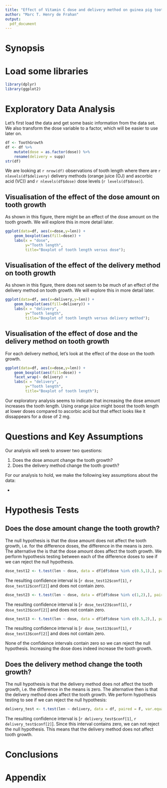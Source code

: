 ```yaml
---
title: "Effect of Vitamin C dose and delivery method on guinea pig tooth growth"
author: "Marc T. Henry de Frahan"
output: 
  pdf_document
---
```


# Synopsis

# Load some libraries
```r
library(dplyr)
library(ggplot2)
```
# Exploratory Data Analysis

Let's first load the data and get some basic information from the data
set. We also transform the dose variable to a factor, which will be
easier to use later on.

```r
df <- ToothGrowth
df <- df %>%
    mutate(dose = as.factor(dose)) %>%
	rename(delivery = supp)
str(df)
```

We are looking at `r nrow(df)` observations of tooth length where
there are `r nlevels(df$delivery)` delivery methods (orange juice (OJ) and
ascorbic acid (VC)) and `r nlevels(df$dose)` dose levels (`r levels(df$dose)`).

## Visualisation of the effect of the dose amount on tooth growth

As shown in this figure, there might be an effect of the dose amount
on the tooth growth. We will explore this in more detail later.

```r
ggplot(data=df, aes(x=dose,y=len)) +
    geom_boxplot(aes(fill=dose)) +
    labs(x = "dose",
         y="Tooth length",
         title="Boxplot of tooth length versus dose");
```

## Visualisation of the effect of the delivery method on tooth growth

As shown in this figure, there does not seem to be much of an effect
of the delivery method on tooth growth. We will explore this in more
detail later.

```r
ggplot(data=df, aes(x=delivery,y=len)) +
    geom_boxplot(aes(fill=delivery)) +
    labs(x = "delivery",
         y="Tooth length",
         title="Boxplot of tooth length versus delivery method");
```
## Visualisation of the effect of dose and the delivery method on tooth growth

For each delivery method, let's look at the effect of the dose on the
tooth growth.

```r
ggplot(data=df, aes(x=dose,y=len)) +
    geom_boxplot(aes(fill=dose)) +
    facet_wrap(~ delivery) +
    labs(x = "delivery",
         y="Tooth length",
         title="Boxplot of tooth length");
```

Our exploratory analysis seems to indicate that increasing the dose
amount increases the tooth length. Using orange juice might boost the
tooth length at lower doses compared to ascorbic acid but that effect
looks like it dissappears for a dose of 2 mg.

# Questions and Key Assumptions

Our analysis will seek to answer two questions:

1. Does the dose amount change the tooth growth?
2. Does the delivery method change the tooth growth?

For our analysis to hold, we make the following key assumptions about
the data:

- 

# Hypothesis Tests 

## Does the dose amount change the tooth growth?

The null hypothesis is that the dose amount does not affect the tooth growth, i.e. for the difference doses, the difference in the means is zero. The alternative the is that the dose amount does affect the tooth growth. We perform hypothesis testing between each of the difference doses to see if we can reject the null hypothesis.

```r
dose_test12 <- t.test(len ~ dose, data = df[df$dose %in% c(0.5,1),], paired = F, var.equal = F)
```
The resulting confidence interval is [`r dose_test12$conf[1]`, `r dose_test12$conf[2]`] and does not contain zero.

```r
dose_test23 <- t.test(len ~ dose, data = df[df$dose %in% c(1,2),], paired = F, var.equal = F)
```
The resulting confidence interval is [`r dose_test23$conf[1]`, `r dose_test23$conf[2]`] and does not contain zero.

```r
dose_test13 <- t.test(len ~ dose, data = df[df$dose %in% c(0.5,2),], paired = F, var.equal = F)
```
The resulting confidence interval is [`r dose_test13$conf[1]`, `r dose_test13$conf[2]`] and does not contain zero.

None of the confidence intervals contain zero so we can reject the null hypothesis. Increasing the dose does indeed increase the tooth growth.

## Does the delivery method change the tooth growth?

The null hypothesis is that the delivery method does not affect the
tooth growth, i.e. the difference in the means is zero. The
alternative then is that the delivery method does affect the tooth
growth. We perform hypothesis testing to see if we can reject the null
hypothesis:

```r
delivery_test <- t.test(len ~ delivery, data = df, paired = F, var.equal = F)
```
The resulting confidence interval is [`r delivery_test$conf[1]`, `r delivery_test$conf[2]`]. Since this interval contains zero, we can not reject the null hypothesis. This means that the delivery method does not affect tooth growth.


# Conclusions 



\newpage

# Appendix

<!-- ```{r code=readLines(knitr::purl('./tooth_growth.Rmd', documentation = 1)), eval = FALSE} -->
<!-- ``` -->
